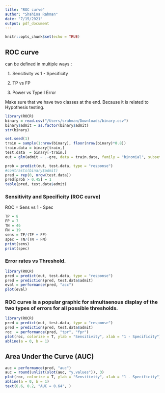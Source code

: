 ```yaml
---
title: "ROC curve"
author: "Shahina Rahman"
date: "7/15/2021"
output: pdf_document
---
```


```r
knitr::opts_chunk$set(echo = TRUE)
```

## ROC curve

can be defined in multiple ways : 

1. Sensitivity vs  1 - Specificity 

2. TP  vs FP 

3. Power vs Type I Error 

Make sure that we have two classes at the end. Because it is related to Hypothesis testing. 


```r
library(ROCR)
binary = read.csv("/Users/srahman/Downloads/binary.csv")
binary$admit = as.factor(binary$admit)
str(binary)
```



```r
set.seed(1)
train = sample(1:nrow(binary), floor(nrow(binary)*0.8))
train.data = binary[train,]
test.data  = binary[-train,]
out = glm(admit ~ .-gre, data = train.data, family = "binomial", subset = train)

```


```r
prob = predict(out, test.data, type = "response")
#contrasts(binary$admit)
pred = rep(0, nrow(test.data))
pred[prob > 0.45] = 1
table(pred, test.data$admit)
```



### Sensitivity and Specificity (ROC curve)

ROC = Sens vs 1 - Spec

```r
TP = 8
FP = 7
TN = 46
FN = 19
sens = TP/(TP + FP)
spec = TN/(TN + FN)
print(sens)
print(spec)
```

### Error rates vs Threshold. 


```r
library(ROCR)
pred = predict(out, test.data, type = "response")
pred = prediction(pred, test.data$admit)
eval = performance(pred, "acc")
plot(eval)

```




### ROC curve is a popular graphic for simultaenous display of the two types of errors for all possible thresholds. 


```r
library(ROCR)
pred = predict(out, test.data, type = "response")
pred = prediction(pred, test.data$admit)
roc  = performance(pred, "tpr", "fpr")
plot(roc, colorize = T, ylab = "Sensitivity", xlab = "1 - Specificity")
abline(a = 0, b = 1)
```

## Area Under the Curve (AUC)

```r
auc = performance(pred, "auc")
auc = round(unlist(slot(auc, "y.values")), 3)
plot(roc, colorize = T, ylab = "Sensitivity", xlab = "1 - Specificity")
abline(a = 0, b = 1)
text(0.6, 0.2, "AUC = 0.64", )
```
